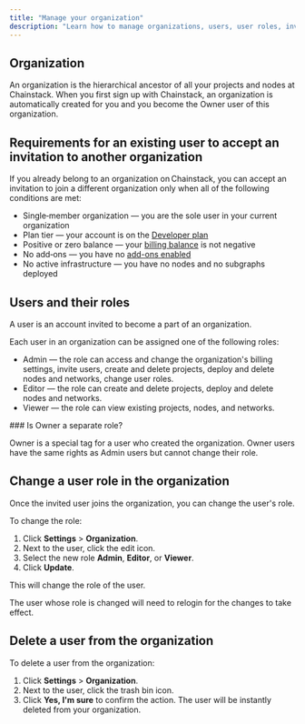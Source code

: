 ```yaml
---
title: "Manage your organization"
description: "Learn how to manage organizations, users, user roles, invitation requirements."
---
```


## Organization

An organization is the hierarchical ancestor of all your projects and nodes at Chainstack. When you first sign up with Chainstack, an organization is automatically created for you and you become the Owner user of this organization.

## Requirements for an existing user to accept an invitation to another organization

If you already belong to an organization on Chainstack, you can accept an invitation to join a different organization only when all of the following conditions are met:

- Single‑member organization — you are the sole user in your current organization
- Plan tier — your account is on the [Developer plan](https://chainstack.com/pricing/)
- Positive or zero balance — your [billing balance](/docs/manage-your-billing) is not negative
- No add‑ons — you have no [add-ons enabled](/docs/add-ons)
- No active infrastructure — you have no nodes and no subgraphs deployed

## Users and their roles

A user is an account invited to become a part of an organization.

Each user in an organization can be assigned one of the following roles:

* Admin — the role can access and change the organization's billing settings, invite users, create and delete projects, deploy and delete nodes and networks, change user roles.
* Editor — the role can create and delete projects, deploy and delete nodes and networks.
* Viewer — the role can view existing projects, nodes, and networks.

<Info>
  ### Is Owner a separate role?

  Owner is a special tag for a user who created the organization. Owner users have the same rights as Admin users but cannot change their role.
</Info>

## Change a user role in the organization

Once the invited user joins the organization, you can change the user's role.

To change the role:
1. Click **Settings** > **Organization**.
2. Next to the user, click the edit icon.
3. Select the new role **Admin**, **Editor**, or **Viewer**.
4. Click **Update**.

This will change the role of the user.

The user whose role is changed will need to relogin for the changes to take effect.

## Delete a user from the organization

To delete a user from the organization:
1. Click **Settings** > **Organization**.
2. Next to the user, click the trash bin icon.
3. Click **Yes, I'm sure** to confirm the action.
The user will be instantly deleted from your organization.
